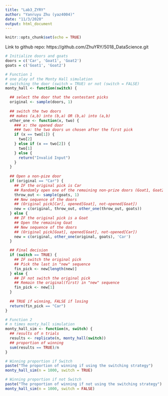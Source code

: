 ```yaml
---
title: "Lab3_ZYRY"
author: "Yanruyu Zhu (yaz4004)"
date: "11/3/2020"
output: html_document
---
```


```r
knitr::opts_chunk$set(echo = TRUE)
```

Link to github repo: https://github.com/ZhuYRY/5018_DataScience.git


```r
# Initialize doors and goats
doors = c('Car', 'Goat1', 'Goat2')
goats = c('Goat1', 'Goat2')
```

```r
# Function 1
# one play of the Monty Hall simulation
# switching the door (switch = TRUE) or not (switch = FALSE)
monty_hall <- function(switch) {

  ## select the door that the contestant picks
  original <- sample(doors, 1)
  
  ## switch the two doors
  ## makes (a,b) into (b,a) OR (b,a) into (a,b)
  other_one <- function(x, two) {
    ### x: the opened door
    ### two: the two doors un chosen after the first pick
    if (x == two[1]) {
      two[2]
    } else if (x == two[2]) {
      two[1]
    } else {
      return("Invalid Input")
    }
  }
  
  ## Open a non-pize door
  if (original == "Car") {
    ## IF the original pick is Car
    ## Randomly open one of the remaining non-prize doors (Goat1, Goat2)
    throw_out <- sample(goats, 1)
    ## New sequence of the doors
    ## (Original pick[Car], opened[Goat], not-opened[Goat])
    new = c(original, throw_out, other_one(throw_out, goats))
  } else {
    ## IF the original pick is a Goat
    ## Open the remaining Goat
    ## New sequence of the doors
    ## (Original pick[Goat], opened[Goat], not-opened[Car])
    new = c(original, other_one(original, goats), 'Car')
  }

  ## Final decision
  if (switch == TRUE) {
    ## IF switch the original pick
    ## Pick the last in "new" sequence
    fin_pick <- new[length(new)]
  } else {
    ## IF not switch the original pick
    ## Remain the original(first) in "new" sequence
    fin_pick <- new[1]
  }
  
  ## TRUE if winning, FALSE if losing
  return(fin_pick == "Car")
}
```

```r
# Function 2
# n times monty_hall simulation
monty_hall_sim <- function(n, switch) {
  ## results of n trials
  results <- replicate(n, monty_hall(switch))
  ## proportion of winning
  sum(results == TRUE)/n
}
```

```r
# Winning proportion if Switch
paste("The proportion of winning if using the switching strategy")
monty_hall_sim(n = 1000, switch = TRUE)
```
```r
# Winning proportion if not Switch
paste("The proportion of winning if not using the switching strategy")
monty_hall_sim(n = 1000, switch = FALSE)
```

